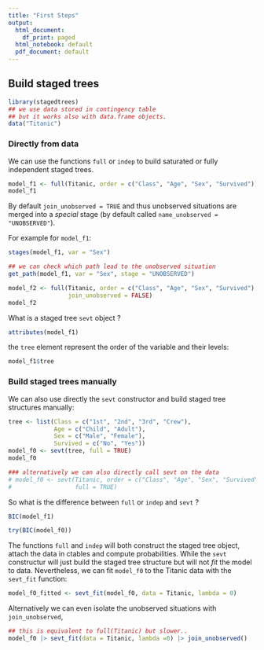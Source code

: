 ```yaml
---
title: "First Steps"
output:
  html_document:
    df_print: paged
  html_notebook: default
  pdf_document: default
---
```



## Build staged trees 

```r
library(stagedtrees)
## we use data stored in contingency table 
## but it works also with data.frame objects.
data("Titanic") 
```

### Directly from data

We can use the functions `full` or `indep` to build 
saturated or fully independent staged trees. 

```r
model_f1 <- full(Titanic, order = c("Class", "Age", "Sex", "Survived"))
model_f1
```

By default `join_unobserved = TRUE` and thus unobserved situations are merged 
into a *special* stage (by default called `name_unobserved = "UNOBSERVED"`). 

For example for `model_f1`:

```r
stages(model_f1, var = "Sex") 

## we can check which path lead to the unobserved situation 
get_path(model_f1, var = "Sex", stage = "UNOBSERVED")
```


```r
model_f2 <- full(Titanic, order = c("Class", "Age", "Sex", "Survived"),
                 join_unobserved = FALSE)
model_f2
```

What is a staged tree `sevt` object ? 
```r
attributes(model_f1)
```
the `tree` element represent the order of the variable and their levels:
```r
model_f1$tree
```


### Build staged trees manually 

We can also use directly the `sevt` constructor 
and build staged tree structures manually:

```r
tree <- list(Class = c("1st", "2nd", "3rd", "Crew"),
             Age = c("Child", "Adult"),
             Sex = c("Male", "Female"),
             Survived = c("No", "Yes"))
model_f0 <- sevt(tree, full = TRUE)
model_f0

### alternatively we can also directly call sevt on the data
# model_f0 <- sevt(Titanic, order = c("Class", "Age", "Sex", "Survived"), 
#                  full = TRUE)
```

So what is the difference between `full` or `indep` and `sevt` ? 

```r
BIC(model_f1)

try(BIC(model_f0))
```

The functions `full` and `indep` will both construct the staged tree object, 
attach the data in ctables and compute probabilities.
While the `sevt` constructur will just build the staged tree structure 
but will not *fit* the model to data. 
Nevertheless, we can fit `model_f0` to the Titanic data with the
`sevt_fit` function: 
```r
model_f0_fitted <- sevt_fit(model_f0, data = Titanic, lambda = 0)
```

Alternatively we can even isolate the unobserved situations with 
`join_unobserved`,
```r
## this is equivalent to full(Titanic) but slower..
model_f0 |> sevt_fit(data = Titanic, lambda =0) |> join_unobserved()
```


